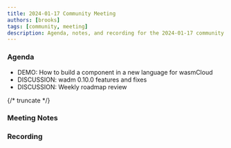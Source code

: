 ```yaml
---
title: 2024-01-17 Community Meeting
authors: [brooks]
tags: [community, meeting]
description: Agenda, notes, and recording for the 2024-01-17 community meeting
---
```



### Agenda

- DEMO: How to build a component in a new language for wasmCloud
- DISCUSSION: wadm 0.10.0 features and fixes
- DISCUSSION: Weekly roadmap review

{/* truncate */}

### Meeting Notes

### Recording

<ReactPlayer url='https://www.youtube.com/watch?v=W2d6VDQYhxQ' controls />
